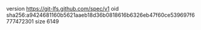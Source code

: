 version https://git-lfs.github.com/spec/v1
oid sha256:a9424681160b5621aaeb18d36b0818616b6326eb47f60ce539697f6777472301
size 6149
